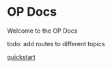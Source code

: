 # OP Docs 

Welcome to the OP Docs 

todo: add routes to different topics

[quickstart](./getting-started/overview.mdx)